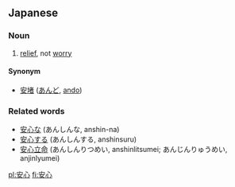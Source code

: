 ==Japanese==
===Noun===
{{ja-noun|k|hira=あんしん|rom=anshin|rs=宀03安}}
# [[relief]], not [[worry]]

====Synonym====
* [[安堵]] ([[あんど]], [[ando]])

===Related words===
* [[安心な]] (あんしんな, anshin-na)
* [[安心する]] (あんしんする, anshinsuru)
* [[安心立命]] (あんしんりつめい, anshinlitsumei; あんじんりゅうめい, anjinlyumei)

[[pl:安心]]
[[fi:安心]]
